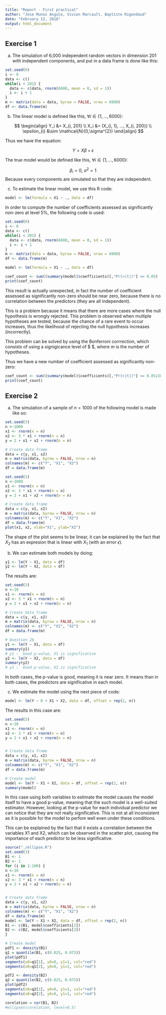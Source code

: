 ```yaml
---
title: "Report - First practical"
author: "Jose Munoz Angulo, Vivien Marcault, Baptiste Rigondaud"
date: "February 12, 2018"
output: html_document
---
```


## Exercise 1

a) The simulation of 6,000 independent random vectors in dimension 201 with independent components, and put in a data frame is done
like this:

```r
set.seed(0)
i <- 0
data <- c()
while(i < 201) {
  data <- c(data, rnorm(6000, mean = 0, sd = 1))
  i <- i + 1
}
m <- matrix(data = data, byrow = FALSE, nrow = 6000)
df <- data.frame(m)
```

b) The linear model is defined like this, $\forall{i} \in \left\{ 1, ..., 6000\right\}$:

$$
    \begin{align}
      Y_i &= X_{i, 201} \\
      X_i &= (X_{i, 1}, ..., X_{i, 200}) \\
      \epsilon_{i} &\sim \mathcal{N}(0,\sigma^{2})
    \end{align}
$$

Thus we have the equation:

$$
Y = X \beta + \epsilon
$$

The true model would be defined like this, $\forall{i} \in \left\{ 1, ..., 6000\right\}$:

$$
\beta_{i} = 0,\ \sigma^{2} = 1
$$
Because every components are simulated so that they are independent.

c) To estimate the linear model, we use this R code:

```r
model <- lm(formula = X1 ~ ., data = df)
```
In order to compute the number of coefficients assessed as significantly non-zero at level 5%, the following code is used:


<!-- Used to eval but not show -->
```r
set.seed(0)
i <- 0
data <- c()
while(i < 201) {
  data <- c(data, rnorm(6000, mean = 0, sd = 1))
  i <- i + 1
}
m <- matrix(data = data, byrow = FALSE, nrow = 6000)
df <- data.frame(m)

model <- lm(formula = X1 ~ ., data = df)
```

```r
coef_count <- sum((summary(model)$coefficients)[,"Pr(>|t|)"] <= 0.05)
print(coef_count)
```
This result is actually unexpected, in fact the number of coefficient assessed as significantly non-zero should be near zero, because there is no correlation between the predictors (they are all independent).

This is a problem because it means that there are more cases where the null hypothesis is wrongly rejected. This problem is observed when multiple hypotheses are tested, because the chance of a rare event to occur increases, thus the likelihood of rejecting the null hypothesis increases (incorrectly).

This problem can be solved by using the Bonferroni corrrection, which consists of using a signigicance level of $ \frac{\alpha}{m} $, where $m$ is the number of hypotheses.

Thus we have a new number of coefficient assessed as significantly non-zero:
```r
coef_count <- sum((summary(model)$coefficients)[,"Pr(>|t|)"] <= 0.05/200)
print(coef_count)
```

## Exercise 2

a) The simulation of a sample of $n=1000$ of the following model is made like so:

```r
set.seed(3)
n <-1000
x1 <- rnorm(n = n)
x2 <- 3 * x1 + rnorm(n = n)
y = 2 + x1 + x2 + rnorm(n = n)

# Create data frame
data = c(y, x1, x2)
m = matrix(data, byrow = FALSE, nrow = n)
colnames(m) <- c("Y", "X1", "X2")
df = data.frame(m)
```

```r
set.seed(3)
n <-1000
x1 <- rnorm(n = n)
x2 <- 3 * x1 + rnorm(n = n)
y = 2 + x1 + x2 + rnorm(n = n)

# Create data frame
data = c(y, x1, x2)
m = matrix(data, byrow = FALSE, nrow = n)
colnames(m) <- c("Y", "X1", "X2")
df = data.frame(m)
plot(x1, x2, xlab="X1", ylab="X2")
```

The shape of the plot seems to be linear, it can be explained by the fact that $X_2$ has an expresion that is linear with $X_1$ (with an error $\epsilon$).

b) We can estimate both models by doing:

```r
y1 <- lm(Y ~ X1, data = df)
y2 <- lm(Y ~ X2, data = df) 
```

The results are:

```r
set.seed(3)
n <-10
x1 <- rnorm(n = n)
x2 <- 3 * x1 + rnorm(n = n)
y = 2 + x1 + x2 + rnorm(n = n)

# Create data frame
data = c(y, x1, x2)
m = matrix(data, byrow = FALSE, nrow = n)
colnames(m) <- c("Y", "X1", "X2")
df = data.frame(m)

# Question 2b
y1 <- lm(Y ~ X1, data = df)
summary(y1)
# y1 :  Good p-value, X1 is significative
y2 <- lm(Y ~ X2, data = df)
summary(y2)
# y1 :  Good p-value, X2 is significative
```

In both cases, the p-value is good, meaning it is near zero. It means than in both cases, the predictors are significative in each model.

c) We estimate the model using the next piece of code:
```r
model <- lm(Y ~ 0 + X1 + X2, data = df, offset = rep(2, n))
```

The results in this case are:
```r
set.seed(3)
n <-10
x1 <- rnorm(n = n)
x2 <- 3 * x1 + rnorm(n = n)
y = 2 + x1 + x2 + rnorm(n = n)


# Create data frame
data = c(y, x1, x2)
m = matrix(data, byrow = FALSE, nrow = n)
colnames(m) <- c("Y", "X1", "X2")
df = data.frame(m)

# Create model
model <- lm(Y ~ X1 + X2, data = df, offset = rep(2, n))
summary(model)
```

In this case using both variables to estimate the model causes the model itself to have a good p-value, meaning that the such model is a well-suited estimator. However, looking at the p-value for each individual predictor we can notice that they are not really significative. This is not at all inconsistent as it is possible for the model to perfom well even under these conditions.

This can be explained by the fact that it exists a correlation between the variables X1 and X2, which can be observed in the scatter plot, causing the importance of each predictor to be less significative.

```r
source("./ellipse.R")
set.seed(3)
B1 <- 1
B2 <- 1
for (i in 1:100) {
n <-10
x1 <- rnorm(n = n)
x2 <- 3 * x1 + rnorm(n = n)
y = 2 + x1 + x2 + rnorm(n = n)


# Create data frame
data = c(y, x1, x2)
m = matrix(data, byrow = FALSE, nrow = n)
colnames(m) <- c("Y", "X1", "X2")
df = data.frame(m)
model <- lm(Y ~ X1 + X2, data = df, offset = rep(2, n))
B1 <- c(B1, model$coefficients[2])
B2 <- c(B2, model$coefficients[3])
}

# Create model
pdf1 <- density(B1)
q1 = quantile(B1, c(0.025, 0.975))
plot(pdf1)
segments(x0=q1[1], y0=0, y1=1, col="red")
segments(x0=q1[2], y0=0, y1=1, col="red")

pdf2 <- density(B2)
q2 = quantile(B2, c(0.025, 0.975))
plot(pdf2)
segments(x0=q2[1], y0=0, y1=1, col="red")
segments(x0=q2[2], y0=0, y1=1, col="red")

corelation = cor(B1, B2)
#ellipses(corelation, level=0.5)


```